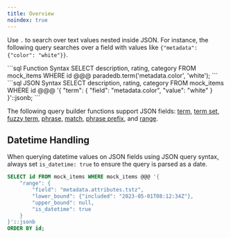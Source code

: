 ```yaml
---
title: Overview
noindex: true
---
```


Use `.` to search over text values nested inside JSON. For instance, the following query searches over a field with values like `{"metadata": {"color": "white"}}`.

<CodeGroup>
```sql Function Syntax
SELECT description, rating, category
FROM mock_items
WHERE id @@@ paradedb.term('metadata.color', 'white');
```
```sql JSON Syntax
SELECT description, rating, category
FROM mock_items
WHERE id @@@
'{
    "term": {
        "field": "metadata.color",
        "value": "white"
    }
}'::jsonb;
```
</CodeGroup>

The following query builder functions support JSON fields: [term](/documentation/advanced/term/term), [term set](/documentation/advanced/term/term_set), [fuzzy term](/documentation/advanced/term/fuzzy_term), [phrase](/documentation/advanced/phrase/phrase), [match](/documentation/advanced/full-text/match), [phrase prefix](/documentation/advanced/phrase/phrase-prefix), and [range](/documentation/advanced/term/range).

## Datetime Handling

When querying datetime values on JSON fields using JSON query syntax, always set `is_datetime: true` to ensure the query is parsed as a date.

```sql
SELECT id FROM mock_items WHERE mock_items @@@ '{
    "range": {
        "field": "metadata.attributes.tstz",
        "lower_bound": {"included": "2023-05-01T08:12:34Z"},
        "upper_bound": null,
        "is_datetime": true
    }
}'::jsonb
ORDER BY id;
```
